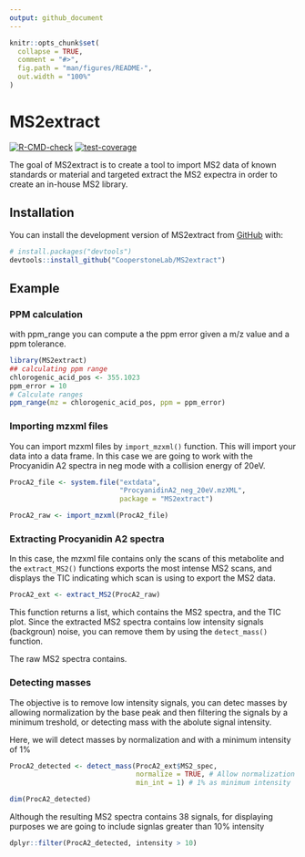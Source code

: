 ```yaml
---
output: github_document
---
```


<!-- README.md is generated from README.Rmd. Please edit that file -->

```r
knitr::opts_chunk$set(
  collapse = TRUE,
  comment = "#>",
  fig.path = "man/figures/README-",
  out.width = "100%"
)
```

# MS2extract

<!-- badges: start -->
[![R-CMD-check](https://github.com/CooperstoneLab/MS2extract/actions/workflows/R-CMD-check.yaml/badge.svg)](https://github.com/CooperstoneLab/MS2extract/actions/workflows/R-CMD-check.yaml)
[![test-coverage](https://github.com/CooperstoneLab/MS2extract/actions/workflows/test-coverage.yaml/badge.svg)](https://github.com/CooperstoneLab/MS2extract/actions/workflows/test-coverage.yaml)
<!-- badges: end -->

The goal of MS2extract is to create a tool to import MS2 data of known standards
or material and targeted extract the MS2 expectra in order to create an
in-house MS2 library.

## Installation

You can install the development version of MS2extract from [GitHub](https://github.com/) with:

``` r
# install.packages("devtools")
devtools::install_github("CooperstoneLab/MS2extract")
```

## Example

### PPM calculation

with ppm_range you can compute a the ppm error given a m/z value and a ppm
tolerance.

```r
library(MS2extract)
## calculating ppm range
chlorogenic_acid_pos <- 355.1023
ppm_error = 10
# Calculate ranges
ppm_range(mz = chlorogenic_acid_pos, ppm = ppm_error)
```

### Importing mzxml files

You can  import mzxml files by `import_mzxml()` function. This will import
your data into a data frame. In this case we are going to work with the
Procyanidin A2 spectra in neg mode with a collision energy of 20eV.

```r
ProcA2_file <- system.file("extdata",
                           "ProcyanidinA2_neg_20eV.mzXML",
                           package = "MS2extract")

ProcA2_raw <- import_mzxml(ProcA2_file)
```

### Extracting Procyanidin A2 spectra

In this case, the mzxml file contains only the scans of this metabolite and
the `extract_MS2()` functions exports the most intense MS2 scans, and displays
the TIC indicating which scan is using to export the MS2 data.

```r
ProcA2_ext <- extract_MS2(ProcA2_raw)
```

This function returns a list, which contains the MS2 spectra, and the TIC plot.
Since the extracted MS2 spectra contains low intensity signals (backgroun)
noise, you can remove them by using the `detect_mass()` function.

The raw MS2 spectra contains.


### Detecting masses

The objective is to remove low intensity signals, you can detec masses by
allowing normalization by the base peak and then filtering the signals by 
a minimum treshold, or detecting mass with the abolute signal intensity.

Here, we will detect masses by normalization and with a minimum intensity of 
1%

```r
ProcA2_detected <- detect_mass(ProcA2_ext$MS2_spec,
                               normalize = TRUE, # Allow normalization
                               min_int = 1) # 1% as minimum intensity

dim(ProcA2_detected)
```

Although the resulting MS2 spectra contains 38 signals, for displaying
purposes we are going to include signlas greater than 10% intensity

```r
dplyr::filter(ProcA2_detected, intensity > 10)
```


